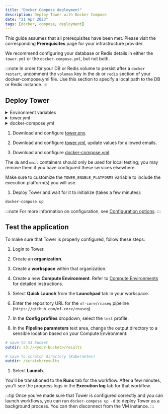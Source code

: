 ```yaml
---
title: "Docker Compose deployment"
description: Deploy Tower with Docker Compose
date: "21 Apr 2023"
tags: [docker, compose, deployment]
---
```


This guide assumes that all prerequisites have been met. Please visit the corresponding **Prerequisites** page for your infrastructure provider.

We recommend configuring your database or Redis details in either the `tower.yml` or the `docker-compose.yml`, but not both.

:::note
In order for your DB or Redis volume to persist after a `docker restart`, uncomment the `volumes` key in the `db` or `redis` section of your docker-compose.yml file. Use this section to specify a local path to the DB or Redis instance.
:::

## Deploy Tower

<details>
  <summary>Environment variables</summary>

```bash file=../enterprise/_templates/docker/tower.env

```

</details>

<details>
  <summary>tower.yml</summary>

```yaml file=../enterprise/_templates/docker/tower.yml

```

</details>

<details>
  <summary>docker-compose.yml</summary>

```yaml file=../enterprise/_templates/docker/docker-compose.yml

```

</details>

1.  Download and configure [tower.env](_templates/docker/tower.env).

1.  Download and configure [tower.yml](_templates/docker/tower.yml), update values for allowed emails.

1.  Download and configure [docker-compose.yml](_templates/docker/docker-compose.yml).

   The `db` and `mail` containers should only be used for local testing; you may remove them if you have configured these services elsewhere.

   Make sure to customize the `TOWER_ENABLE_PLATFORMS` variable to include the execution platform(s) you will use.

1.  Deploy Tower and wait for it to initialize (takes a few minutes):

   ```bash
   docker-compose up
   ```

:::note
For more information on configuration, see [Configuration options](./configuration/overview.mdx).
:::

## Test the application

To make sure that Tower is properly configured, follow these steps:

1.  Login to Tower.

1.  Create an **organization**.

1.  Create a **workspace** within that organization.

1.  Create a new **Compute Environment**. Refer to [Compute Environments](https://help.tower.nf/compute-envs/overview/) for detailed instructions.

1.  Select **Quick Launch** from the **Launchpad** tab in your workspace.

1.  Enter the repository URL for the `nf-core/rnaseq` pipeline (`https://github.com/nf-core/rnaseq`).

1.  In the **Config profiles** dropdown, select the `test` profile.

1.  In the **Pipeline parameters** text area, change the output directory to a sensible location based on your Compute Environment:

   ```yaml
   # save to S3 bucket
   outdir: s3://<your-bucket>/results

   # save to scratch directory (Kubernetes)
   outdir: /scratch/results
   ```

1.  Select **Launch**.

   You'll be transitioned to the **Runs** tab for the workflow. After a few minutes, you'll see the progress logs in the **Execution log** tab for that workflow.

:::tip
Once you've made sure that Tower is configured correctly and you can launch workflows, you can run `docker-compose up -d` to deploy Tower as a background process. You can then disconnect from the VM instance.
:::

